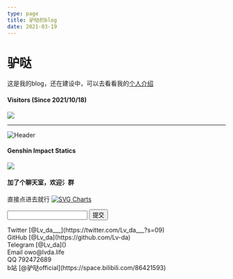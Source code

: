 ```yaml
---
type: page
title: 驴哒的blog
date: 2021-03-19
---
```


# 驴哒

这是我的blog，还在建设中，可以去看看我的[个人介绍](https://owo.lvda.life/)

#### Visitors (Since 2021/10/18)
![](https://count.getloli.com/get/@Lv-da?theme=rule34)

---
![Header](https://capsule-render.vercel.app/api?type=Waving&color=timeGradient&height=200&animation=fadeIn&section=header&text=Lv_da&fontSize=60)

#### Genshin Impact Statics
![](https://genshin-card.getloli.com/rand/72350061.png)

#### 加了个聊天室，欢迎氵群
直接点进去就行
[![SVG Charts](https://chat.getloli.com/room/@Lv-da/svg?width=750&height=360&limit=20&theme=light&fontSize=13&title=Lv-da@github.com:%20%7E)](https://chat.getloli.com/room/@Lv-da?title=Lv-da)

<div bgcolor="lightgreen">
<form action="https://www.baidu.com/s" method="get" target="_self">
<input type="text" name="wd" />
<input type="submit" value="提交" />
</form>
</div>

<div>
  Twitter [@Lv_da___](https://twitter.com/Lv_da___?s=09)
  <br />
  GitHub [@Lv_da](https://github.com/Lv-da)
  <br />
  Telegram [@Lv_da]()
  <br />
  Email owo@lvda.life
  <br />
  QQ 792472689
  <br />
  b站 [@驴哒official](https://space.bilibili.com/86421593)
  
</div>
